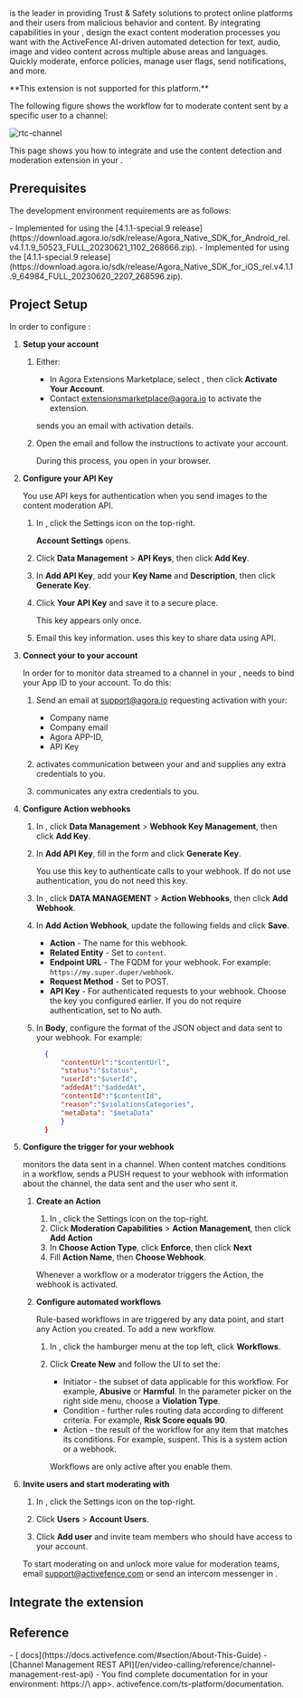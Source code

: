 
[<Vg k="RTEE_AF" />](https://www.activefence.com/) is the leader in providing Trust & Safety solutions to protect online platforms and their users from
malicious behavior and content. By integrating <Vg k="RTEE_AF" /> capabilities in your <Vpl k="CLIENT" />, design the
exact content moderation processes you want with the ActiveFence AI-driven automated detection for text,
audio, image and video content across multiple abuse areas and languages. Quickly moderate, enforce policies, manage
user flags, send notifications, and more.

<PlatformWrapper notAllowed="ios,android">
  **This extension is not supported for this platform.**
</PlatformWrapper>
<PlatformWrapper platform="ios,android">

The following figure shows the workflow for <Vg k="RTEE_AF" /> to moderate content sent by a specific user to a channel:

![rtc-channel](/images/extensions-marketplace/active-fence.svg)


This page shows you how to integrate and use the <Vg k="RTEE_AF" /> content detection and moderation extension in your
<Vpl k="CLIENT" />.

## Prerequisites

The development environment requirements are as follows:

<Prerequisites />
<PlatformWrapper platform="android">
- Implemented <Link to="../../../video-calling/get-started/get-started-sdk"><Vg k="GET_STARTED"/> for <Vg
  k="VIDEO"/></Link> using the [4.1.1-special.9 release](https://download.agora.io/sdk/release/Agora_Native_SDK_for_Android_rel.v4.1.1.9_50523_FULL_20230621_1102_268666.zip).
</PlatformWrapper>
<PlatformWrapper platform="ios">
- Implemented <Link to="../../../video-calling/get-started/get-started-sdk"><Vg k="GET_STARTED"/> for <Vg
  k="VIDEO"/></Link> using the [4.1.1-special.9 release](https://download.agora.io/sdk/release/Agora_Native_SDK_for_iOS_rel.v4.1.1.9_64984_FULL_20230620_2207_268596.zip).
</PlatformWrapper>

## Project Setup

In order to configure <Vg k="RTEE_AF" />:

1. **Setup your <Vg k="RTEE_AF" /> account**

    1. Either:
        - In <Link to="{{Global.AGORA_CONSOLE_URL}}/marketplace/list/all">Agora Extensions Marketplace</Link>, select
    <Vg k="RTEE_AF" />, then click **Activate Your Account**.
        - Contact extensionsmarketplace@agora.io to activate the extension.

        <Vg k="RTEE_AF" /> sends you an email with activation details.


    1. Open the <Vg k="RTEE_AF" /> email and follow the instructions to activate your  <Vg k="RTEE_AF" /> account.

        During this process, you open <Vg k="RTEE_AF_D" /> in your browser.


1. **Configure your <Vg k="RTEE_AF" /> API Key**

    You use <Vg k="RTEE_AF" /> API keys for authentication when you send images to the <Vg k="RTEE_AF" /> content moderation API.

    1. In  <Vg k="RTEE_AF_D" />, click the Settings icon on the top-right.

        **Account Settings** opens.

    1. Click **Data Management** > **<Vg k="RTEE_AF" /> API Keys**, then click **Add Key**.

    1. In **Add API Key**, add your **Key Name** and **Description**, then click **Generate Key**.

    1. Click **Your API Key** and save it to a secure place.

        This key appears only once.

    1. Email <Vg k="COMPANY" /> this key information. <Vg k="COMPANY" /> uses this key to share data using <Vg k="RTEE_AF" /> API.

1. **Connect your <Vpl k="CLIENT" /> to your <Vg k="RTEE_AF" /> account**

    In order for <Vg k="RTEE_AF" /> to monitor data streamed to a channel in your <Vpl k="CLIENT" />,   <Vg
    k="RTEE_AF"/>  needs to bind your App ID to your <Vg k="RTEE_AF" /> account. To do this:

    1. Send <Vg k="COMPANY" /> an email at support@agora.io requesting <Vg k="RTEE_AF" /> activation with your:
        - Company name
        - Company email
        - Agora APP-ID,
        - <Vg k="RTEE_AF" /> API Key

    1. <Vg k="COMPANY" /> activates communication between your  <Vpl k="CLIENT" /> and  <Vg k="RTEE_AF" /> and supplies any extra credentials to you.

    1. <Vg k="RTEE_AF" /> communicates any extra credentials to you.

1. **Configure Action webhooks**

    1. In <Vg k="RTEE_AF_D" />, click **Data Management** > **Webhook Key Management**, then click **Add Key**.

    1. In **Add API Key**, fill in the form and click **Generate Key**.

        You use this key to authenticate calls to your webhook. If do not use authentication, you do not need this key.

    1. In <Vg k="RTEE_AF_D" />, click **DATA MANAGEMENT** > **Action Webhooks**, then click **Add Webhook**.

    1. In **Add Action Webhook**, update the following fields and click **Save**.

        - **Action** - The name for this webhook.
        - **Related Entity** - Set to `content`.
        - **Endpoint URL** - The FQDM for your webhook. For example: `https://my.super.duper/webhook`.
        - **Request Method** - Set to POST.
        - **API Key** - For authenticated requests to your webhook. Choose the key you configured earlier. If you
        do not require authentication, set to No auth.


    1. In **Body**, configure the format of the JSON object and data sent to your webhook. For example:

        ```json
          {
              "contentUrl":"$contentUrl",
              "status":"$status",
              "userId":"$userId",
              "addedAt":"$addedAt",
              "contentId":"$contentId",
              "reason":"$violationsCategories",
              "metaData": "$metaData"
              }
          }
        ```

1. **Configure the trigger for your webhook**

    <Vg k="RTEE_AF" /> monitors the data sent in a channel. When content matches conditions in a workflow,
    <Vg k="RTEE_AF" /> sends a PUSH request to your webhook with information about the channel, the data sent and
    the user who sent it.

    1. **Create an Action**

        1. In  <Vg k="RTEE_AF_D" />, click the Settings icon on the top-right.
        1. Click **Moderation Capabilities** > **Action Management**, then click **Add Action**
        1. In **Choose Action Type**, click **Enforce**, then click **Next**
        1. Fill **Action Name**, then **Choose Webhook**.

        Whenever a workflow or a moderator triggers the Action, the webhook is activated.

    1. **Configure automated workflows**

        Rule-based workflows in <Vg k="RTEE_AF_D" /> are triggered by any data point, and start any Action you created.
      To add a new workflow.

        1. In <Vg k="RTEE_AF_D" />, click the hamburger menu at the top left, click **Workflows**.

        1. Click **Create New** and follow the UI to set the:

            - Initiator - the subset of data applicable for this workflow. For example, **Abusive** or **Harmful**. In the
      parameter picker on the right side menu, choose a **Violation Type**.
            - Condition - further rules routing data according to different criteria. For example, **Risk Score equals 90**.
            - Action - the result of the workflow for any item that matches its conditions. For example, suspent. This is a system action or a webhook.

            Workflows are only active after you enable them.


1. **Invite users and start moderating with <Vg k="RTEE_AF" />**

    1. In  <Vg k="RTEE_AF_D" />, click the Settings icon on the top-right.

    1. Click **Users** > **Account Users**.

    1. Click **Add user** and invite team members who should have access to your account.

    To start moderating on <Vg k="RTEE_AF_D" /> and unlock more value for moderation teams, email support@activefence.com or
    send an intercom messenger in <Vg k="RTEE_AF_D" />.


## Integrate the extension


<Implementation />


## Reference

<Reference/>
- [<Vg k="RTEE_AF" /> docs](https://docs.activefence.com/#section/About-This-Guide)
- [Channel Management REST API](/en/video-calling/reference/channel-management-rest-api)
- You find complete documentation for <Vg k="RTEE_AF_D" /> in your environment: https://\<my <Vg k="RTEE_AF" /> app>.
  activefence.com/ts-platform/documentation.


</PlatformWrapper>
